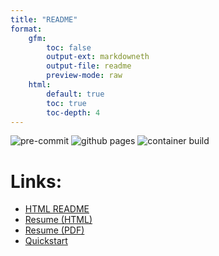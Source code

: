 ```yaml
---
title: "README"
format:
    gfm:
        toc: false
        output-ext: markdowneth
        output-file: readme
        preview-mode: raw
    html:
        default: true
        toc: true
        toc-depth: 4
---
```


![pre-commit](https://github.com/cameronrutherford/cameronrutherford/actions/workflows/pre-commit.yml/badge.svg)
![github pages](https://github.com/cameronrutherford/cameronrutherford/actions/workflows/publish.yml/badge.svg)
![container build](https://github.com/cameronrutherford/cameronrutherford/actions/workflows/dev-container-publish.yml/badge.svg)


# Links:

- [HTML README](https://cameronrutherford.github.io/cameronrutherford/index.html)
- [Resume (HTML)](https://cameronrutherford.github.io/cameronrutherford/resume/resume.html)
- [Resume (PDF)](https://cameronrutherford.github.io/cameronrutherford/resume/resume.pdf)
- [Quickstart](https://cameronrutherford.github.io/cameronrutherford/config/.html)
